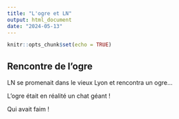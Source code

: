 ```yaml
---
title: "L'ogre et LN"
output: html_document
date: "2024-05-13"
---
```


```r
knitr::opts_chunk$set(echo = TRUE)
```

## Rencontre de  l'ogre
LN se promenait dans le vieux Lyon et rencontra un ogre...

L'ogre était en réalité un chat géant !

Qui avait faim !